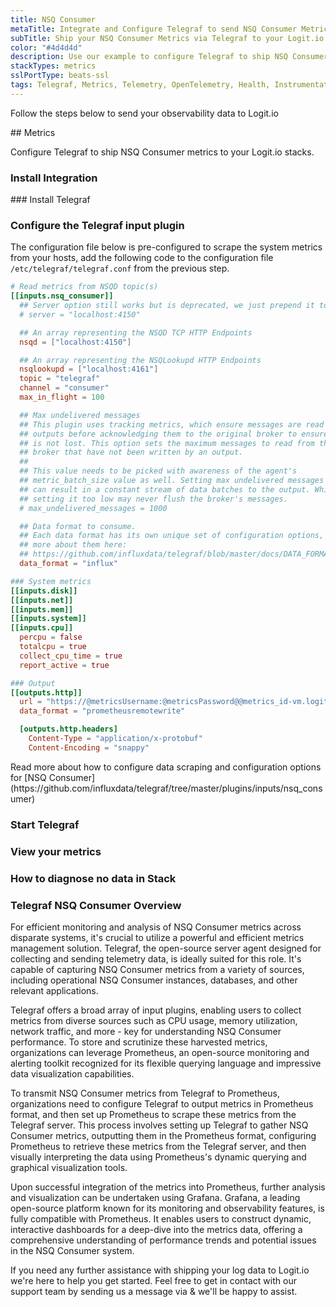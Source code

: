 ```yaml
---
title: NSQ Consumer
metaTitle: Integrate and Configure Telegraf to send NSQ Consumer Metrics
subTitle: Ship your NSQ Consumer Metrics via Telegraf to your Logit.io Stack
color: "#4d4d4d"
description: Use our example to configure Telegraf to ship NSQ Consumer metrics to Logit.io. Configure Telegraf to send NSQ Consumer metrics to Logstash or Elastic.
stackTypes: metrics
sslPortType: beats-ssl
tags: Telegraf, Metrics, Telemetry, OpenTelemetry, Health, Instrumentation, NSQ Consumer, Messaging, Monitoring, Message Queue, Nsq
---
```


Follow the steps below to send your observability data to Logit.io

<Steps>
  ## Metrics

  Configure Telegraf to ship NSQ Consumer metrics to your Logit.io stacks.
  
  ### Install Integration
  <InstallIntegration/>
  ### Install Telegraf

  <InstallTelegraf />

  ### Configure the Telegraf input plugin

  The configuration file below is pre-configured to scrape the system metrics from your hosts, add the following code to the configuration file `/etc/telegraf/telegraf.conf` from the previous step.

  ```toml copy showLineNumbers /@metricsUsername/ /@metricsPassword/ /@metrics_id/ /@vmAgentPort/
  # Read metrics from NSQD topic(s)
  [[inputs.nsq_consumer]]
    ## Server option still works but is deprecated, we just prepend it to the nsqd array.
    # server = "localhost:4150"

    ## An array representing the NSQD TCP HTTP Endpoints
    nsqd = ["localhost:4150"]

    ## An array representing the NSQLookupd HTTP Endpoints
    nsqlookupd = ["localhost:4161"]
    topic = "telegraf"
    channel = "consumer"
    max_in_flight = 100

    ## Max undelivered messages
    ## This plugin uses tracking metrics, which ensure messages are read to
    ## outputs before acknowledging them to the original broker to ensure data
    ## is not lost. This option sets the maximum messages to read from the
    ## broker that have not been written by an output.
    ##
    ## This value needs to be picked with awareness of the agent's
    ## metric_batch_size value as well. Setting max undelivered messages too high
    ## can result in a constant stream of data batches to the output. While
    ## setting it too low may never flush the broker's messages.
    # max_undelivered_messages = 1000

    ## Data format to consume.
    ## Each data format has its own unique set of configuration options, read
    ## more about them here:
    ## https://github.com/influxdata/telegraf/blob/master/docs/DATA_FORMATS_INPUT.md
    data_format = "influx"

  ### System metrics
  [[inputs.disk]]
  [[inputs.net]]
  [[inputs.mem]]
  [[inputs.system]]
  [[inputs.cpu]]
    percpu = false
    totalcpu = true
    collect_cpu_time = true
    report_active = true

  ### Output
  [[outputs.http]]
    url = "https://@metricsUsername:@metricsPassword@@metrics_id-vm.logit.io:@vmAgentPort/api/v1/write"
    data_format = "prometheusremotewrite"

    [outputs.http.headers]
      Content-Type = "application/x-protobuf"
      Content-Encoding = "snappy"
  ```

  <Callout type="info">
    Read more about how to configure data scraping and configuration options for [NSQ Consumer](https://github.com/influxdata/telegraf/tree/master/plugins/inputs/nsq_consumer)
  </Callout>

  ### Start Telegraf

  <StartTelegraf />

  ### View your metrics
  <LaunchStack source="NSQ_Consumer_Metrics_via_Telegraf" utmMedium="metrics" utmCampaign="telegraf-NSQConsumer-metrics" />

  ### How to diagnose no data in Stack

  <DiagnoseNoData />

</Steps>

### Telegraf NSQ Consumer Overview

For efficient monitoring and analysis of NSQ Consumer metrics across disparate systems, it's crucial to utilize a powerful 
and efficient metrics management solution. Telegraf, the open-source server agent designed for collecting and sending 
telemetry data, is ideally suited for this role. It's capable of capturing NSQ Consumer metrics from a variety of sources, 
including operational NSQ Consumer instances, databases, and other relevant applications.

Telegraf offers a broad array of input plugins, enabling users to collect metrics from diverse sources such as CPU usage, 
memory utilization, network traffic, and more - key for understanding NSQ Consumer performance. To store and scrutinize 
these harvested metrics, organizations can leverage Prometheus, an open-source monitoring and alerting toolkit recognized 
for its flexible querying language and impressive data visualization capabilities.

To transmit NSQ Consumer metrics from Telegraf to Prometheus, organizations need to configure Telegraf to output metrics 
in Prometheus format, and then set up Prometheus to scrape these metrics from the Telegraf server. This process involves 
setting up Telegraf to gather NSQ Consumer metrics, outputting them in the Prometheus format, configuring Prometheus to 
retrieve these metrics from the Telegraf server, and then visually interpreting the data using Prometheus's dynamic 
querying and graphical visualization tools.

Upon successful integration of the metrics into Prometheus, further analysis and visualization can be undertaken using 
Grafana. Grafana, a leading open-source platform known for its monitoring and observability features, is fully 
compatible with Prometheus. It enables users to construct dynamic, interactive dashboards for a deep-dive into the 
metrics data, offering a comprehensive understanding of performance trends and potential issues in the NSQ Consumer system.

If you need any further assistance with shipping your log data to Logit.io we're here to help you get started. 
Feel free to get in contact with our support team by sending us a message via <IntercomButton text="live chat" /> 
& we'll be happy to assist.